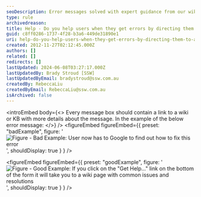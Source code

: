 ```yaml
---
seoDescription: Error messages solved with expert guidance from our wiki and knowledge base.
type: rule
archivedreason:
title: Help - Do you help users when they get errors by directing them to a wiki or KB?
guid: c8ff0286-1737-4f28-b3a6-449de31890e1
uri: help-do-you-help-users-when-they-get-errors-by-directing-them-to-a-wiki-or-kb
created: 2012-11-27T02:12:45.000Z
authors: []
related: []
redirects: []
lastUpdated: 2024-06-08T03:27:17.000Z
lastUpdatedBy: Brady Stroud [SSW]
lastUpdatedByEmail: bradystroud@ssw.com.au
createdBy: RebeccaLiu
createdByEmail: RebeccaLiu@ssw.com.au
isArchived: false
---
```


<introEmbed
  body={<>
Every message box should contain a link to a wiki or KB with more details about the message. In the example of the below error message:
  </>}
/>
<figureEmbed figureEmbed={{
  preset: "badExample",
  figure: '![Figure - Bad Example: User now has to Google to find out how to fix this error](/uploads/rules/help-do-you-help-users-when-they-get-errors-by-directing-them-to-a-wiki-or-kb/../../assets/NoDirectForError.jpg)',
  shouldDisplay: true
} } />


<figureEmbed figureEmbed={{
  preset: "goodExample",
  figure: '![Figure - Good Example: If you click on the "Get Help..." link on the bottom of the form it will take you to a wiki page with common issues and resolutions](/uploads/rules/help-do-you-help-users-when-they-get-errors-by-directing-them-to-a-wiki-or-kb/../../assets/DirectForError.jpg)',
  shouldDisplay: true
} } />
